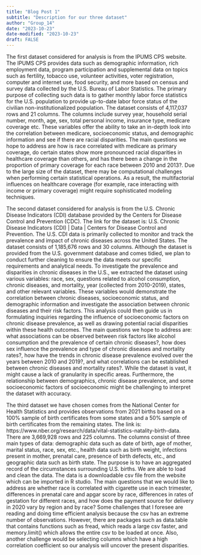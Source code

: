 ```yaml
---
title: "Blog Post 1"
subtitle: "Description for our three dataset"
author: "Group_14"
date: "2023-10-23"
date-modified: "2023-10-23"
draft: FALSE
---
```

The first dataset considered for analysis is from the IPUMS CPS website. The IPUMS CPS provides data such as demographic information, rich employment data, program participation and supplemental data on topics such as fertility, tobacco use, volunteer activities, voter registration, computer and internet use, food security, and more based on census and survey data collected by the U.S. Bureau of Labor Statistics. The primary purpose of collecting such data is to gather monthly labor force statistics for the U.S. population to provide up-to-date labor force status of the civilian non-institutionalized population. The dataset consists of 4,117,037 rows and 21 columns. The columns include survey year, household serial number, month, age, sex, total personal income, insurance type, medicare coverage etc. These variables offer the ability to take an in-depth look into the correlation between medicare, socioeconomic status, and demographic information and see if there are racial disparities. The main questions we hope to address are how is race correlated with medicare as primary coverage, do certain states show more pronounced racial disparities in healthcare coverage than others, and has there been a change in the proportion of primary coverage for each race between 2010 and 2013?. Due to the large size of the dataset, there may be computational challenges when performing certain statistical operations. As a result, the multifactorial influences on healthcare coverage (for example, race interacting with income or primary coverage) might require sophisticated modeling techniques. 

The second dataset considered for analysis is from the U.S. Chronic Disease Indicators (CDI) database provided by the Centers for Disease Control and Prevention (CDC). The link for the dataset is: U.S. Chronic Disease Indicators (CDI) | Data | Centers for Disease Control and Prevention. The U.S. CDI data is primarily collected to monitor and track the prevalence and impact of chronic diseases across the United States. The dataset consists of 1,185,676 rows and 30 columns. Although the dataset is provided from the U.S. government database and comes tidied, we plan to conduct further cleaning to ensure the data meets our specific requirements and analytical needs. To investigate the prevalence and disparities in chronic diseases in the U.S., we extracted the dataset using various variables: race, sex, questions related to alcohol consumption, chronic diseases, and mortality, year (collected from 2010-2019), states, and other relevant variables. These variables would demonstrate the correlation between chronic diseases, socioeconomic status, and demographic information and investigate the association between chronic diseases and their risk factors. This analysis could then guide us in formulating inquiries regarding the influence of socioeconomic factors on chronic disease prevalence, as well as drawing potential racial disparities within these health outcomes. The main questions we hope to address are: what associations can be observed between risk factors like alcohol consumption and the prevalence of certain chronic diseases?, how does sex influence the prevalence and type of chronic diseases and mortality rates?, how have the trends in chronic disease prevalence evolved over the years between 2010 and 2019?, and what correlations can be established between chronic diseases and mortality rates?. While the dataset is vast, it might cause a lack of granularity in specific areas. Furthermore, the relationship between demographics, chronic disease prevalence, and some socioeconomic factors of socioeconomic might be challenging to interpret the dataset with accuracy.

The third dataset we have chosen comes from the National Center for Health Statistics and provides observations from 2021 births based on a 100% sample of birth certificates from some states and a 50% sample of birth certificates from the remaining states. The link is: https://www.nber.org/research/data/vital-statistics-natality-birth-data. There are 3,669,928 rows and 225 columns. The columns consist of three main types of data: demographic data such as date of birth, age of mother, marital status, race, sex, etc., health data such as birth weight, infections present in mother, prenatal care, presence of birth defects, etc., and geographic data such as birth state. The purpose is to have an aggregated record of the circumstances surrounding U.S. births. We are able to load and clean the data. The data is a downloadable csv file from the website which can be imported in R studio. The main questions that we would like to address are whether race is correlated with cigarette use in each trimester, differences in prenatal care and apgar score by race, differences in rates of gestation for different races, and how does the payment source for delivery in 2020 vary by region and by race? Some challenges that I foresee are reading and doing time efficient analysis because the csv has an extreme number of observations. However, there are packages such as data.table that contains functions such as fread, which reads a large csv faster, and memory.limit() which allows the entire csv to be loaded at once. Also, another challenge would be selecting columns which have a high correlation coefficient so our analysis will uncover the present disparities.


